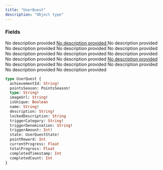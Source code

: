 ```yaml
---
title: "UserQuest"
description: "Object type"
---
```


### Fields

<ResponseField name="achievementId" type="String!" required>
  No description provided
</ResponseField>

<a href="/api-reference/types/pointsseason">
  <ResponseField name="pointsSeason" type="PointsSeason!" required>
    No description provided
  </ResponseField>
</a>

<ResponseField name="type" type="String!" required>
  No description provided
</ResponseField>

<ResponseField name="imageUrl" type="String!" required>
  No description provided
</ResponseField>

<ResponseField name="isUnique" type="Boolean">
  No description provided
</ResponseField>

<ResponseField name="name" type="String!" required>
  No description provided
</ResponseField>

<ResponseField name="description" type="String!" required>
  No description provided
</ResponseField>

<ResponseField name="lockedDescription" type="String">
  No description provided
</ResponseField>

<ResponseField name="triggerCategory" type="String!" required>
  No description provided
</ResponseField>

<ResponseField name="triggerDenomination" type="String!" required>
  No description provided
</ResponseField>

<ResponseField name="triggerAmount" type="Int!" required>
  No description provided
</ResponseField>

<a href="/api-reference/types/userqueststate">
  <ResponseField name="state" type="UserQuestState!" required>
    No description provided
  </ResponseField>
</a>

<ResponseField name="pointReward" type="Int">
  No description provided
</ResponseField>

<ResponseField name="currentProgress" type="Float">
  No description provided
</ResponseField>

<ResponseField name="totalProgress" type="Float">
  No description provided
</ResponseField>

<ResponseField name="completedTimestamp" type="Int">
  No description provided
</ResponseField>

<ResponseField name="completedCount" type="Int">
  No description provided
</ResponseField>


```graphql UserQuest
type UserQuest {
  achievementId: String!
  pointsSeason: PointsSeason!
  type: String!
  imageUrl: String!
  isUnique: Boolean
  name: String!
  description: String!
  lockedDescription: String
  triggerCategory: String!
  triggerDenomination: String!
  triggerAmount: Int!
  state: UserQuestState!
  pointReward: Int
  currentProgress: Float
  totalProgress: Float
  completedTimestamp: Int
  completedCount: Int
}
```
